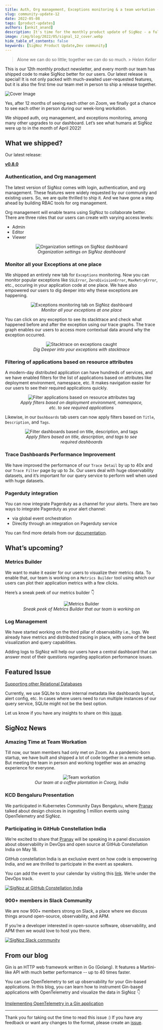```yaml
---
title: Auth, Org management, Exceptions monitoring & a team workation - SigNal 12
slug: community-update-12
date: 2022-05-08
tags: [product-updates]
authors: [ankit_anand]
description: It's time for the monthly product update of SigNoz - a full-stack open-source APM tool. Find out what we've been upto at SigNoz during April, 2022.
image: /img/blog/2022/05/signal_12_cover.webp
hide_table_of_contents: false
keywords: [SigNoz Product Update,Dev community]
---
```


<head>
  <link rel="canonical" href="https://signoz.io/blog/community-update-12/"/>
</head>



> Alone we can do so little; together we can do so much. > _Helen Keller_

This is our 12th monthly product newsletter, and every month our team has shipped code to make SigNoz better for our users. Our latest release is special! It is not only packed with much-awaited user-requested features, but it is also the first time our team met in person to ship a release together.



![Cover Image](/img/blog/2022/05/signal_12_cover.webp)

Yes, after 12 months of seeing each other on Zoom, we finally got a chance to see each other in person during our week-long workation.

We shipped auth, org management, and exceptions monitoring, among many other upgrades to our dashboard. Let’s see what humans at SigNoz were up to in the month of April 2022!

## What we shipped?

Our latest release:

**[v0.8.0](https://github.com/SigNoz/signoz/releases/tag/v0.8.0)**

### Authentication, and Org management

The latest version of SigNoz comes with login, authentication, and org management. These features were widely requested by our community and existing users. So, we are quite thrilled to ship it. And we have gone a step ahead by building RBAC tools for org management.

Org management will enable teams using SigNoz to collaborate better. There are three roles that our users can create with varying access levels:

- Admin
- Editor
- Viewer

<figure data-zoomable align='center'>
    <img src="/img/blog/2022/05/org_management.webp" alt="Organization settings on SigNoz dashboard"/>
    <figcaption><i>Organization settings on SigNoz dashboard</i></figcaption>
</figure>



### Monitor all your Exceptions at one place

We shipped an entirely new tab for `Exceptions` monitoring. Now you can monitor popular exceptions like `SSLError`, `ZeroDivisionError`, `MaxRetryError`, etc., occuring in your application code at one place. We have also empowered our users to dig deeper into why these exceptions are happening.

<figure data-zoomable align='center'>
    <img src="/img/blog/2022/05/exceptions_monitoring.webp" alt="Exceptions monitoring tab on SigNoz dashboard"/>
    <figcaption><i>Monitor all your exceptions at one place</i></figcaption>
</figure>



You can click on any exception to see its stacktrace and check what happened before and after the exception using our trace graphs. The trace graph enables our users to access more contextual data around why the exception occurred.

<figure data-zoomable align='center'>
    <img src="/img/blog/2022/05/signoz_stacktrace.webp" alt="Stacktrace on exceptions caught"/>
    <figcaption><i>Dig Deeper into your exceptions with stacktrace</i></figcaption>
</figure>



### Filtering of applications based on resource attributes

A modern-day distributed application can have hundreds of services, and we have enabled filters for the list of applications based on attributes like deployment environment, namespace, etc. It makes navigation easier for our users to see their required applications quickly.

<figure data-zoomable align='center'>
    <img src="/img/blog/2022/05/resource_attributes_filtering.webp" alt="Filter applications based on resource attributes tag"/>
    <figcaption><i>Apply filters based on deployment environment, namespace, etc. to see required applications</i></figcaption>
</figure>



Likewise, in our `Dashboards` tab users can now apply filters based on `Title`, `Description`, and `Tags`.

<figure data-zoomable align='center'>
    <img src="/img/blog/2022/05/filtering_dashboards.webp" alt="Filter dashboards based on title, description, and tags"/>
    <figcaption><i>Apply filters based on title, description, and tags to see required dashboards</i></figcaption>
</figure>



### Trace Dashboards Performance Improvement

We have improved the performance of our `Trace Detail` by up to 40x and our `Trace Filter` page by up to 3x. Our users deal with huge observability datasets, and it’s important for our query service to perform well when used with huge datasets.

### Pagerduty integration

You can now integrate Pagerduty as a channel for your alerts. There are two ways to integrate Pagerduty as your alert channel:

- via global event orchestration
- Directly through an integration on Pagerduty service

You can find more details from our [documentation](https://signoz.io/docs/userguide/alerts-management/#configure-pagerduty-channel).

## What’s upcoming?

### Metrics Builder

We want to make it easier for our users to visualize their metrics data. To enable that, our team is working on a `Metrics Builder` tool using which our users can plot their application metrics with a few clicks.

Here’s a sneak peek of our metrics builder 👇

<figure data-zoomable align='center'>
    <img src="/img/blog/2022/05/query-builder.webp" alt="Metrics Builder"/>
    <figcaption><i>Sneak peek of Metrics Builder that our team is working on</i></figcaption>
</figure>



### Log Management

We have started working on the third pillar of observability i.e., logs. We already have metrics and distributed tracing in place, with some of the best visualization and query capabilities.

Adding logs to SigNoz will help our users have a central dashboard that can answer most of their questions regarding application performance issues.

## Featured Issue

[Supporting other Relational Databases](https://github.com/SigNoz/signoz/issues/941)

Currently, we use SQLite to store internal metadata like dashboards layout, alert config, etc. In cases where users need to run multiple instances of our query service, SQLite might not be the best option.

Let us know if you have any insights to share on this [issue](https://github.com/SigNoz/signoz/issues/941).

## SigNoz News

### Amazing Time at Team Workation

Till now, our team members had only met on Zoom. As a pandemic-born startup, we have built and shipped a lot of code together in a remote setup. But meeting the team in person and working together was an amazing experience for everyone.

<figure data-zoomable align='center'>
    <img src="/img/blog/2022/05/team_pic.webp" alt="Team workation"/>
    <figcaption><i>Our team at a coffee plantation in Coorg, India</i></figcaption>
</figure>



### KCD Bengaluru Presentation

We participated in Kubernetes Community Days Bengaluru, where [Pranay](https://twitter.com/pranay01) talked about design choices in ingesting 1 million events using OpenTelemetry and SigNoz.



<YouTube id="csOiJ0JR21U" mute={false} />



### Participating in GitHub Constellation India

We’re excited to share that [Pranay](https://twitter.com/pranay01) will be speaking in a panel discussion about observability in DevOps and open source at GitHub Constellation India on May 18.

GitHub constellation India is an exclusive event on how code is empowering India, and we are thrilled to participate in the event as speakers.

You can add the event to your calendar by visiting this [link](https://githubconstellation.com/schedule). We’re under the DevOps track.

[![SigNoz at GitHub Constellation India](/img/blog/2022/05/github_constellation_india.webp)](https://githubconstellation.com/schedule)

### 900+ members in Slack Community

We are now 900+ members strong on Slack, a place where we discuss things around open-source, observability, and APM.

If you’re a developer interested in open-source software, observability, and APM then we would love to host you there.

[![SigNoz Slack community](/img/blog/common/join_slack_cta.webp)](https://signoz.io/slack)

## From our blog

Gin is an HTTP web framework written in Go (Golang). It features a Martini-like API with much better performance -- up to 40 times faster.

You can use OpenTelemetry to set up observability for your Gin-based applications. In this blog, you can learn how to instrument Gin-based applications with OpenTelemetry and visualize the data in SigNoz 👇

[Implementing OpenTelemetry in a Gin application](https://signoz.io/blog/opentelemetry-gin/)

---

Thank you for taking out the time to read this issue :) If you have any feedback or want any changes to the format, please create an [issue](https://github.com/SigNoz/signoz/issues).

